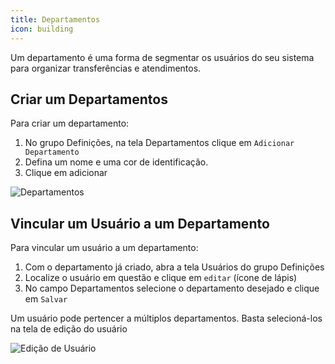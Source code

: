 ```yaml
---
title: Departamentos
icon: building
---
```


Um departamento é uma forma de segmentar os usuários do seu sistema para organizar transferências e atendimentos.

## Criar um Departamentos

Para criar um departamento:

1. No grupo Definições, na tela Departamentos clique em `Adicionar Departamento`
1. Defina um nome e uma cor de identificação.
1. Clique em adicionar

<Frame>
    <img
        src="/images/definitions/department.png"
        alt="Departamentos"
        className="rounded-lg"
    />
</Frame>

<br/>

## Vincular um Usuário a um Departamento

Para vincular um usuário a um departamento:

1. Com o departamento já criado, abra a tela Usuários do grupo Definições
1. Localize o usuário em questão e clique em `editar` (ícone de lápis)
1. No campo Departamentos selecione o departamento desejado e clique em `Salvar`

<Note>Um usuário pode pertencer a múltiplos departamentos. Basta selecioná-los na tela de edição do usuário</Note>

<Frame>
    <img
        src="/images/definitions/user-department.png"
        alt="Edição de Usuário"
        className="rounded-lg"
    />
</Frame>
